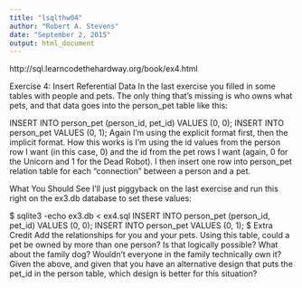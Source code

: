 ```yaml
---
title: "lsqlthw04"
author: "Robert A. Stevens"
date: "September 2, 2015"
output: html_document
---
```


http://sql.learncodethehardway.org/book/ex4.html

Exercise 4: Insert Referential Data
In the last exercise you filled in some tables with people and pets. The only thing that's missing is who owns what pets, and that data goes into the person_pet table like this:

INSERT INTO person_pet (person_id, pet_id) VALUES (0, 0);
INSERT INTO person_pet VALUES (0, 1);
Again I'm using the explicit format first, then the implicit format. How this works is I'm using the id values from the person row I want (in this case, 0) and the id from the pet rows I want (again, 0 for the Unicorn and 1 for the Dead Robot). I then insert one row into person_pet relation table for each "connection" between a person and a pet.

What You Should See
I'll just piggyback on the last exercise and run this right on the ex3.db database to set these values:

$ sqlite3 -echo ex3.db < ex4.sql
INSERT INTO person_pet (person_id, pet_id) VALUES (0, 0);
INSERT INTO person_pet VALUES (0, 1);
$
Extra Credit
Add the relationships for you and your pets.
Using this table, could a pet be owned by more than one person? Is that logically possible? What about the family dog? Wouldn't everyone in the family technically own it?
Given the above, and given that you have an alternative design that puts the pet_id in the person table, which design is better for this situation?
